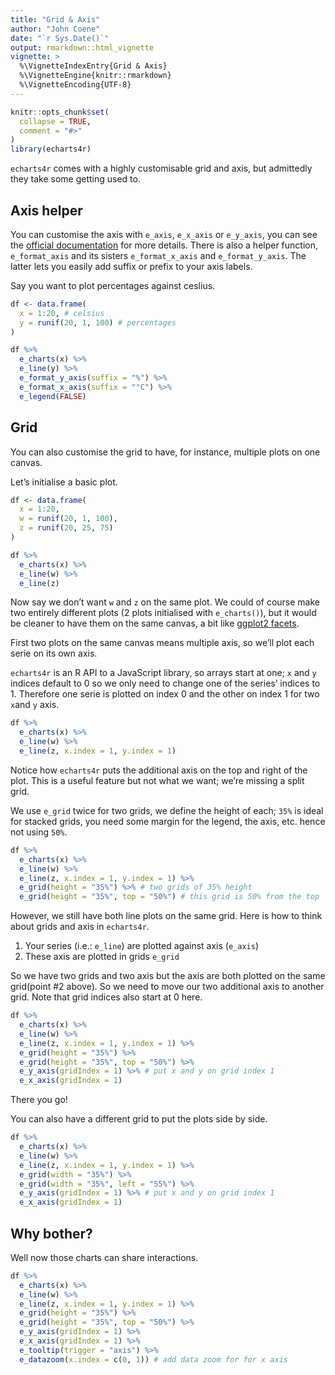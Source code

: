 ```yaml
---
title: "Grid & Axis"
author: "John Coene"
date: "`r Sys.Date()`"
output: rmarkdown::html_vignette
vignette: >
  %\VignetteIndexEntry{Grid & Axis}
  %\VignetteEngine{knitr::rmarkdown}
  %\VignetteEncoding{UTF-8}
---
```


```r
knitr::opts_chunk$set(
  collapse = TRUE,
  comment = "#>"
)
library(echarts4r)
```

`echarts4r` comes with a highly customisable grid and axis, but admittedly they take some getting used to.

## Axis helper

You can customise the axis with `e_axis`, `e_x_axis` or `e_y_axis`, you can see the [official documentation](https://ecomfe.github.io/echarts-doc/public/en/option.html#xAxis) for more details. There is also a helper function, `e_format_axis` and its sisters `e_format_x_axis` and `e_format_y_axis`. The latter lets you easily add suffix or prefix to your axis labels.

Say you want to plot percentages against ceslius.

```r
df <- data.frame(
  x = 1:20, # celsius
  y = runif(20, 1, 100) # percentages
)

df %>% 
  e_charts(x) %>% 
  e_line(y) %>% 
  e_format_y_axis(suffix = "%") %>% 
  e_format_x_axis(suffix = "°C") %>% 
  e_legend(FALSE)
```

## Grid

You can also customise the grid to have, for instance, multiple plots on one canvas.

Let's initialise a basic plot.

```r
df <- data.frame(
  x = 1:20, 
  w = runif(20, 1, 100),
  z = runif(20, 25, 75)
)

df %>% 
  e_charts(x) %>% 
  e_line(w) %>% 
  e_line(z)
```

Now say we don't want `w` and `z` on the same plot. We could of course make two entirely different plots (2 plots initialised with `e_charts()`), but it would be cleaner to have them on the same canvas, a bit like [ggplot2 facets](http://ggplot2.tidyverse.org/reference/facet_grid.html).

First two plots on the same canvas means multiple axis, so we'll plot each serie on its own axis.

`echarts4r` is an R API to a JavaScript library, so arrays start at one; `x` and `y` indices default to 0 so we only need to change one of the series' indices to 1. Therefore one serie is plotted on index 0 and the other on index 1 for two `x`and `y` axis.

```r
df %>% 
  e_charts(x) %>% 
  e_line(w) %>% 
  e_line(z, x.index = 1, y.index = 1)
```

Notice how `echarts4r` puts the additional axis on the top and right of the plot. This is a useful feature but not what we want; we're missing a split grid.

We use `e_grid` twice for two grids, we define the height of each; `35%` is ideal for stacked grids, you need some margin for the legend, the axis, etc. hence not using `50%`. 

```r
df %>% 
  e_charts(x) %>% 
  e_line(w) %>% 
  e_line(z, x.index = 1, y.index = 1) %>% 
  e_grid(height = "35%") %>% # two grids of 35% height
  e_grid(height = "35%", top = "50%") # this grid is 50% from the top
```

However, we still have both line plots on the same grid. Here is how to think about grids and axis in `echarts4r`. 

1. Your series (i.e.: `e_line`) are plotted against axis (`e_axis`)
2. These axis are plotted in grids `e_grid`

So we have two grids and two axis but the axis are both plotted on the same grid(point #2 above). So we need to move our two additional axis to another grid. Note that grid indices also start at 0 here.

```r
df %>% 
  e_charts(x) %>% 
  e_line(w) %>% 
  e_line(z, x.index = 1, y.index = 1) %>% 
  e_grid(height = "35%") %>% 
  e_grid(height = "35%", top = "50%") %>% 
  e_y_axis(gridIndex = 1) %>% # put x and y on grid index 1
  e_x_axis(gridIndex = 1)
```

There you go!

You can also have a different grid to put the plots side by side.

```r
df %>% 
  e_charts(x) %>% 
  e_line(w) %>% 
  e_line(z, x.index = 1, y.index = 1) %>% 
  e_grid(width = "35%") %>% 
  e_grid(width = "35%", left = "55%") %>% 
  e_y_axis(gridIndex = 1) %>% # put x and y on grid index 1
  e_x_axis(gridIndex = 1)
```

## Why bother?

Well now those charts can share interactions.

```r
df %>% 
  e_charts(x) %>% 
  e_line(w) %>% 
  e_line(z, x.index = 1, y.index = 1) %>% 
  e_grid(height = "35%") %>% 
  e_grid(height = "35%", top = "50%") %>% 
  e_y_axis(gridIndex = 1) %>% 
  e_x_axis(gridIndex = 1) %>% 
  e_tooltip(trigger = "axis") %>% 
  e_datazoom(x.index = c(0, 1)) # add data zoom for for x axis
```


